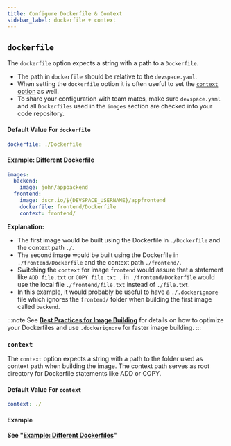 ```yaml
---
title: Configure Dockerfile & Context
sidebar_label: dockerfile + context
---
```



## `dockerfile`
The `dockerfile` option expects a string with a path to a `Dockerfile`.
- The path in `dockerfile` should be relative to the `devspace.yaml`.
- When setting the `dockerfile` option it is often useful to set the [`context` option](#context) as well.
- To share your configuration with team mates, make sure `devspace.yaml` and all `Dockerfiles` used in the `images` section are checked into your code repository.

#### Default Value For `dockerfile`
```yaml
dockerfile: ./Dockerfile
```

#### Example: Different Dockerfile
```yaml
images:
  backend:
    image: john/appbackend
  frontend:
    image: dscr.io/${DEVSPACE_USERNAME}/appfrontend
    dockerfile: frontend/Dockerfile
    context: frontend/
```
**Explanation:**  
- The first image would be built using the Dockerfile in `./Dockerfile` and the context path `./`.
- The second image would be built using the Dockerfile in `./frontend/Dockerfile` and the context path `./frontend/`.
- Switching the `context` for image `frontend` would assure that a statement like `ADD file.txt` or  `COPY file.txt .` in `./frontend/Dockerfile` would use the local file `./frontend/file.txt` instead of `./file.txt`.
- In this example, it would probably be useful to have a `./.dockerignore` file which ignores the `frontend/` folder when building the first image called `backend`.

:::note
See **[Best Practices for Image Building](../../best-practices/image-building.mdx)** for details on how to optimize your Dockerfiles and use `.dockerignore` for faster image building.
:::

### `context`
The `context` option expects a string with a path to the folder used as context path when building the image. The context path serves as root directory for Dockerfile statements like ADD or COPY.

<SectionFaqImageContext/>

#### Default Value For `context`
```yaml
context: ./
```

#### Example
**See "[Example: Different Dockerfiles](#example-different-dockerfile)"**
